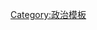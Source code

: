 {{navbox
| name      = 审查和网站
| title     = 互联网审查和封锁
|listclass = hlist
| state = {{{state<includeonly>|autocollapse</includeonly>}}}
| image     = [[File:IllegalFlowerTribute1.jpg|80px]]
| group1   = 被封锁网站
| list1    =
* {{link-en|被比利时封锁的网站|Websites blocked in Belgium|比利时}}
* [[中华人民共和国被封锁网站列表|中华人民共和国]]
* {{link-en|被英国封锁的网站列表|List of websites blocked in the United Kingdom|英国}}
* [[俄罗斯被封锁网站列表|俄罗斯]]
| group2   = 自我审查
| list2    =
* {{link-en|苹果公司审查|Censorship by Apple|苹果公司}}
* [[思科系统#有关争议|思科系统中国]]
* [[Google审查|Google]]
* [[微软中国]]
* {{link-en|Myspace审查|Criticism_of_Myspace#Censorship|Myspace}}
**{{link-en|Myspace在中国的审查|Criticism_of_Myspace#MySpace_China|中国}}
* [[Skype#中国服务|Skype中国]]
* [[对雅虎的批评#.E5.9C.A8.E4.B8.AD.E5.8D.8E.E4.BA.BA.E6.B0.91.E5.85.B1.E5.92.8C.E5.9B.BD.E7.9A.84.E4.B8.9A.E5.8A.A1|雅虎中国]]
| group3   = 外部审查
| list3    = * [[对Facebook的审查和封锁|Facebook]]
* {{link-en|档案分享的法律问题|Legal aspects of file sharing|档案共享网站}}
* {{link-en|对iTunes Store的审查|Censorship of the iTunes Store|iTunes Store}}
* [[海盜灣#各国对海盗湾的态度|海盗湾]]
* [[对推特的审查|Twitter]]
* [[对GitHub的审查和封锁|GitHub]]
* [[維基解密#各個政權的態度|维基解密]]
**[[美国网络审查#维基解密|美国]]
* [[对维基媒体的审查和封锁|维基媒体各计划]]
**[[中国大陆对维基媒体的封锁|中国大陆]]
**[[网络观察基金会与维基百科|英国]]
**[[俄罗斯对维基百科的封锁|俄罗斯]]
* [[对YouTube的审查|YouTube]]
**{{link-en|德国对YouTube视频的封禁|Blocking of YouTube videos in Germany|德国}}


}}<noinclude>
[[Category:政治模板]]
</noinclude>